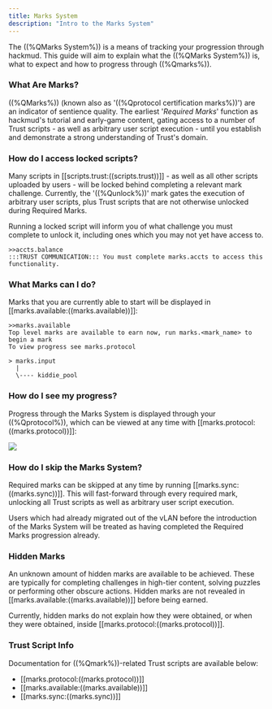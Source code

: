 ```yaml
---
title: Marks System
description: "Intro to the Marks System"
---
```


The ((%QMarks System%)) is a means of tracking your progression through hackmud. This guide will aim to explain what the ((%QMarks System%)) is, what to expect and how to progress through ((%Qmarks%)).

### What Are Marks?

((%QMarks%)) (known also as '((%Qprotocol certification marks%))') are an indicator of sentience quality. The earliest '_Required Marks_' function as hackmud's tutorial and early-game content, gating access to a number of Trust scripts - as well as arbitrary user script execution - until you establish and demonstrate a strong understanding of Trust's domain.

### How do I access locked scripts?

Many scripts in [[scripts.trust:((scripts.trust))]] - as well as all other scripts uploaded by users - will be locked behind completing a relevant mark challenge. Currently, the '((%Qunlock%))' mark gates the execution of arbitrary user scripts, plus Trust scripts that are not otherwise unlocked during Required Marks.

Running a locked script will inform you of what challenge you must complete to unlock it, including ones which you may not yet have access to.

```
>>accts.balance
:::TRUST COMMUNICATION::: You must complete marks.accts to access this functionality.
```

### What Marks can I do?

Marks that you are currently able to start will be displayed in [[marks.available:((marks.available))]]:

```
>>marks.available
Top level marks are available to earn now, run marks.<mark_name> to begin a mark
To view progress see marks.protocol

> marks.input
  |
  \---- kiddie_pool
```

### How do I see my progress?

Progress through the Marks System is displayed through your ((%Qprotocol%)), which can be viewed at any time with [[marks.protocol:((marks.protocol))]]:

<img src="/images/marks_protocol_example.png" />

### How do I skip the Marks System?

Required marks can be skipped at any time by running [[marks.sync:((marks.sync))]]. This will fast-forward through every required mark, unlocking all Trust scripts as well as arbitrary user script execution.

Users which had already migrated out of the vLAN before the introduction of the Marks System will be treated as having completed the Required Marks progression already.

### Hidden Marks

An unknown amount of hidden marks are available to be achieved. These are typically for completing challenges in high-tier content, solving puzzles or performing other obscure actions. Hidden marks are not revealed in [[marks.available:((marks.available))]] before being earned.

Currently, hidden marks do not explain how they were obtained, or when they were obtained, inside [[marks.protocol:((marks.protocol))]].

### Trust Script Info

Documentation for ((%Qmark%))-related Trust scripts are available below:

- [[marks.protocol:((marks.protocol))]]
- [[marks.available:((marks.available))]]
- [[marks.sync:((marks.sync))]]
